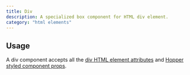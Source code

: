 ```yaml
---
title: Div
description: A specialized box component for HTML div element.
category: "html elements"
---
```


<Example src="html-elements/docs/divPreview" isOpen />

## Usage

A div component accepts all the [div HTML element attributes](https://developer.mozilla.org/en-US/docs/Web/HTML/Reference/Elements/div) and [Hopper styled component props](/styled-system/concepts/styling).
